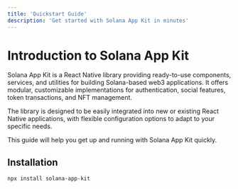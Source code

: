 ```yaml
---
title: 'Quickstart Guide'
description: 'Get started with Solana App Kit in minutes'
---
```


# Introduction to Solana App Kit

Solana App Kit is a React Native library providing ready-to-use components, services, and utilities for building Solana-based web3 applications. It offers modular, customizable implementations for authentication, social features, token transactions, and NFT management.

The library is designed to be easily integrated into new or existing React Native applications, with flexible configuration options to adapt to your specific needs.

This guide will help you get up and running with Solana App Kit quickly.

## Installation

```bash
npx install solana-app-kit
```

